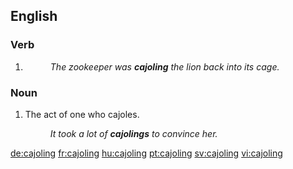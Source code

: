 ==English==

===Verb===
{{head|en|present participle}}

# {{present participle of|cajole|lang=en}}
#: ''The zookeeper was '''cajoling''' the lion back into its cage.''

===Noun===
{{en-noun}}

# The act of one who cajoles.
#: ''It took a lot of '''cajolings''' to convince her.''

[[de:cajoling]]
[[fr:cajoling]]
[[hu:cajoling]]
[[pt:cajoling]]
[[sv:cajoling]]
[[vi:cajoling]]